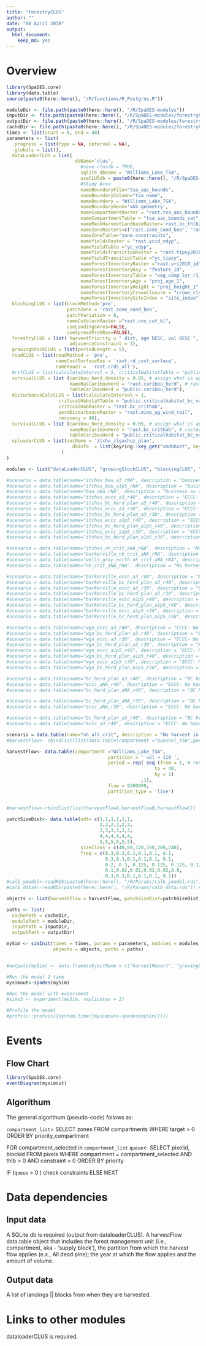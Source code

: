 ```yaml
---
title: "forestryCLUS"
author: ""
date: "08 April 2019"
output:
  html_document: 
    keep_md: yes
---
```


<!--
Copyright 2020 Province of British Columbia
 
Licensed under the Apache License, Version 2.0 (the "License");
you may not use this file except in compliance with the License.
You may obtain a copy of the License at
 
http://www.apache.org/licenses/LICENSE-2.0
 
Unless required by applicable law or agreed to in writing, software distributed under the License is distributed on an "AS IS" BASIS,
WITHOUT WARRANTIES OR CONDITIONS OF ANY KIND, either express or implied.
See the License for the specific language governing permissions and limitations under the License.-->

# Overview



```r

library(SpaDES.core)
library(data.table)
source(paste0(here::here(), "/R/functions/R_Postgres.R"))

moduleDir <- file.path(paste0(here::here(), "/R/SpaDES-modules"))
inputDir <- file.path(paste0(here::here(), "/R/SpaDES-modules/forestryCLUS/inputs")) %>% reproducible::checkPath(create = TRUE)
outputDir <- file.path(paste0(here::here(), "/R/SpaDES-modules/forestryCLUS/outputs"))
cacheDir <- file.path(paste0(here::here(), "/R/SpaDES-modules/forestryCLUS"))
times <- list(start = 0, end = 40)
parameters <- list(
  .progress = list(type = NA, interval = NA),
  .globals = list(),
  dataLoaderCLUS = list( 
                         dbName='clus',
                           #save_clusdb = TRUE,
                           sqlite_dbname = "Williams_Lake_TSA",
                           useCLUSdb = paste0(here::here(), "/R/SpaDES-modules/dataLoaderCLUS/Williams_Lake_TSA_clusdb.sqlite"),
                           #Study Area
                           nameBoundaryFile="tsa_aac_bounds",
                           nameBoundaryColumn="tsa_name",
                           nameBoundary = "Williams_Lake_TSA",
                           nameBoundaryGeom='wkb_geometry',
                           nameCompartmentRaster = "rast.tsa_aac_boundary",
                           nameCompartmentTable = "tsa_aac_bounds_vat",
                           nameMaskHarvestLandbaseRaster='rast.bc_thlb2018',
                           nameZoneRasters=c("rast.zone_cond_beo", "rast.zone_cond_vqo", "rast.zone_cond_wha", "rast.zone_cond_uwr", "rast.zone_cond_nharv", "rast.zone_cond_fsw", "rast.zone_cond_nh_crit_barkerville_crithab","rast.zone_cond_nh_crit_itcha_ilgachuz_crithab","rast.zone_cond_nh_crit_wells_gray_north_crithab", "rast.zone_cond_nh_crit_charlotte_alplands_crithab", "rast.zone_cond_nh_crit_rainbows_crithab"),
                           nameZoneTable="zone.constraints",
                           nameYieldsRaster = "rast.ycid_vdyp",
                           nameYieldTable ="yc_vdyp",
                           nameYieldsTransitionRaster = "rast.tipsy2018_id",
                           nameYieldTransitionTable ="yc_tipsy",
                           nameForestInventoryRaster ="rast.vri2018_id",
                           nameForestInventoryKey = "feature_id",
                           nameForestInventoryTable = "veg_comp_lyr_r1_poly2018",
                           nameForestInventoryAge = "proj_age_1",
                           nameForestInventoryHeight = "proj_height_1",
                           nameForestInventoryCrownClosure = "crown_closure",
                           nameForestInventorySiteIndex = "site_index"),
  blockingCLUS = list(blockMethod='pre', 
                      patchZone = 'rast.zone_cond_beo',
                      patchVariation = 6,
                      nameCutblockRaster ="rast.cns_cut_bl",
                      useLandingsArea=FALSE, 
                      useSpreadProbRas=FALSE),
  forestryCLUS = list( harvestPriority = " dist, age DESC, vol DESC ",
                       adjacencyConstraint = 3),
  growingStockCLUS = list(periodLength = 5),
  roadCLUS = list(roadMethod = 'pre', 
                  nameCostSurfaceRas = 'rast.rd_cost_surface', 
                  nameRoads =  'rast.crds_all'),
  #rsfCLUS = list(calculateInterval = 5, criticalHabitatTable = "public.criticalhabitat", writeRSFRasters = TRUE),
  survivalCLUS = list (caribou_herd_density = 0.05, # assign what is appropriate for the herd
                       nameRasCaribouHerd = "rast.caribou_herd", # raster of herd boundaries
                       tableCaribouHerd = "public.caribou_herd"),
  disturbanceCalcCLUS = list(calculateInterval = 1, 
                   criticalHabitatTable = "public.criticalhabitat_bc_vat",
                   criticalHabRaster = "rast.bc_crithab",
                   permDisturbanceRaster = "rast.mine_ag_wind_rail",
                   recovery = 40),
  survivalCLUS = list (caribou_herd_density = 0.05, # assign what is appropriate for the herd
                       nameRasCaribouHerd = "rast.bc_crithab", # raster of herd boundaries
                       tableCaribouHerd = "public.criticalhabitat_bc_vat"),
  uploaderCLUS = list(aoiName = 'itcha_ilgachuz_plan',
                        dbInfo  = list(keyring::key_get("vmdbhost", keyring="postgreSQL"), keyring::key_get("vmdbuser", keyring="postgreSQL"), keyring::key_get("vmdbpass", keyring="postgreSQL"),  keyring::key_get("vmdbname", keyring="postgreSQL"))
                    )
)

modules <- list("dataLoaderCLUS", "growingStockCLUS", "blockingCLUS", "forestryCLUS", "roadCLUS", "survivalCLUS", "disturbanceCalcCLUS","uploaderCLUS")

#scenario = data.table(name="itchas_bau_a3_rNA", description = "business as usual - projecting current trends. Adjacency constraint > 3 m.")
#scenario = data.table(name="itchas_bau_a1p5_rNA", description = "business as usual - projecting current trends. Adjacency constraint > 1.5 m.")
#scenario = data.table(name="bau_aNa_rNA", description = "business as usual - projecting current trends. No adjacency constraint")
#scenario = data.table(name="itchas_eccc_a3_r40", description = "ECCC- No harvest in high elevation range or low elevation summer range, 35% disturbance in matrix for itchas. Adjacency constraint > 3 m. Recovery > 40 years")
#scenario = data.table(name="itchas_bc_herd_plan_a3_r40", description = "BC herd plan- No harvest in high elevation range, less than 35% disturbance in low elevation (buffered) and matrix (not buffered) for itchas. Adjacency constraint > 3 m. Recovery > 40 years.")
#scenario = data.table(name="itchas_eccc_a3_r30", description = "ECCC- No harvest in high elevation range or low elevation summer range, 35% disturbance in matrix for itchas. Adjacency constraint > 3 m. Recovery > 30 years")
#scenario = data.table(name="itchas_bc_herd_plan_a3_r30", description = "BC herd plan- No harvest in high elevation range, less than 35% disturbance in low elevation (buffered) and matrix (not buffered) for itchas. Adjacency constraint > 3 m. Recovery > 30 years.")
#scenario = data.table(name="itchas_eccc_a1p5_r40", description = "ECCC- No harvest in high elevation range or low elevation summer range, 35% disturbance in matrix for itchas. Adjacency constraint > 1 m. Recovery > 40 years")
#scenario = data.table(name="itchas_bc_herd_plan_a1p5_r40", description = "BC herd plan- No harvest in high elevation range, less than 35% disturbance in low elevation (buffered) and matrix (not buffered) for itchas. Adjacency constraint > 1.5 m. Recovery > 40 years.")
#scenario = data.table(name="itchas_eccc_a1p5_r30", description = "ECCC- No harvest in high elevation range or low elevation summer range, 35% disturbance in matrix for itchas. Adjacency constraint > 1.5 m. Recovery > 30 years")
#scenario = data.table(name="itchas_bc_herd_plan_a1p5_r30", description = "BC herd plan- No harvest in high elevation range, less than 35% disturbance in low elevation (buffered) and matrix (not buffered) for itchas. Adjacency constraint > 1.5 m. Recovery > 30 years.")

#scenario = data.table(name="itchas_nh_crit_aNA_rNA", description = "No harvest in critical habitat for itcha_ilgachuz")
#scenario = data.table(name="barkerville_nh_crit_aNA_rNA", description = "No harvest in critical habitat for barkerville")
#scenario = data.table(name="wells_gray_north_nh_crit_aNA_rNA", description = "No harvest in critical habitat for wells gray north")
#scenario = data.table(name="nh_crit_aNA_rNA", description = "No harvest in critical habitat for itchas, barkerville, wells gray north")

#scenario = data.table(name="barkerville_eccc_a3_r40", description = "ECCC- No harvest in high elevation range or low elevation summer range, 35% disturbance in matrix for barkerville. Adjacency constraint > 3 m. Recovery > 40 years")
#scenario = data.table(name="barkerville_bc_herd_plan_a3_r40", description = "BC herd plan- No harvest in high elevation range, less than 35% disturbance in low elevation (buffered) and matrix (not buffered) for barkerville. Adjacency constraint > 3 m. Recovery > 40 years.")
#scenario = data.table(name="barkerville_eccc_a3_r30", description = "ECCC- No harvest in high elevation range or low elevation summer range, 35% disturbance in matrix for barkerville. Adjacency constraint > 3 m. Recovery > 30 years")
#scenario = data.table(name="barkerville_bc_herd_plan_a3_r30", description = "BC herd plan- No harvest in high elevation range, less than 35% disturbance in low elevation (buffered) and matrix (not buffered) for barkerville. Adjacency constraint > 3 m. Recovery > 30 years.")
#scenario = data.table(name="barkerville_eccc_a1p5_r40", description = "ECCC- No harvest in high elevation range or low elevation summer range, 35% disturbance in matrix for barkerville. Adjacency constraint > 1 m. Recovery > 40 years")
#scenario = data.table(name="barkerville_bc_herd_plan_a1p5_r40", description = "BC herd plan- No harvest in high elevation range, less than 35% disturbance in low elevation (buffered) and matrix (not buffered) for barkerville. Adjacency constraint > 1.5 m. Recovery > 40 years.")
#scenario = data.table(name="barkerville_eccc_a1p5_r30", description = "ECCC- No harvest in high elevation range or low elevation summer range, 35% disturbance in matrix for barkerville. Adjacency constraint > 1.5 m. Recovery > 30 years")
#scenario = data.table(name="barkerville_bc_herd_plan_a1p5_r30", description = "BC herd plan- No harvest in high elevation range, less than 35% disturbance in low elevation (buffered) and matrix (not buffered) for barkerville. Adjacency constraint > 1.5 m. Recovery > 30 years.")

#scenario = data.table(name="wgn_eccc_a3_r40", description = "ECCC- No harvest in high elevation range or low elevation summer range, 35% disturbance in matrix for wells gray north. Adjacency constraint > 3 m. Recovery > 40 years")
#scenario = data.table(name="wgn_bc_herd_plan_a3_r40", description = "BC herd plan- No harvest in high elevation range, less than 35% disturbance in low elevation (buffered) and matrix (not buffered) for wells gray north. Adjacency constraint > 3 m. Recovery > 40 years.")
#scenario = data.table(name="wgn_eccc_a3_r30", description = "ECCC- No harvest in high elevation range or low elevation summer range, 35% disturbance in matrix for wells gray north. Adjacency constraint > 3 m. Recovery > 30 years")
#scenario = data.table(name="wgn_bc_herd_plan_a3_r30", description = "BC herd plan- No harvest in high elevation range, less than 35% disturbance in low elevation (buffered) and matrix (not buffered) for wells gray north. Adjacency constraint > 3 m. Recovery > 30 years.")
#scenario = data.table(name="wgn_eccc_a1p5_r40", description = "ECCC- No harvest in high elevation range or low elevation summer range, 35% disturbance in matrix for wells gray north. Adjacency constraint > 1.5 m. Recovery > 40 years")
#scenario = data.table(name="wgn_bc_herd_plan_a1p5_r40", description = "BC herd plan- No harvest in high elevation range, less than 35% disturbance in low elevation (buffered) and matrix (not buffered) for wells gray north. Adjacency constraint > 1.5 m. Recovery > 40 years.")
#scenario = data.table(name="wgn_eccc_a1p5_r30", description = "ECCC- No harvest in high elevation range or low elevation summer range, 35% disturbance in matrix for wells gray north. Adjacency constraint > 1.5 m. Recovery > 30 years")
#scenario = data.table(name="wgn_bc_herd_plan_a1p5_r30", description = "BC herd plan- No harvest in high elevation range, less than 35% disturbance in low elevation (buffered) and matrix (not buffered) for wells gray north. Adjacency constraint > 1.5 m. Recovery > 30 years.")

#scenario = data.table(name="bc_herd_plan_a3_r40", description = "BC herd plan- No harvest in high elevation range, less than 35% disturbance in low elevation (buffered) and matrix (not buffered) for itchas, barkerville and wells gray north. Adjacency constraint > 3 m. Recovery > 40 years.")
#scenario = data.table(name="eccc_aNA_r40", description = "ECCC- No harvest in high elevation range or low elevation summer range, 35% disturbance in matrix for itchas, barkerville and wells gray north. Adjacency constraint > 3 m. Recovery > 40 years.")
#scenario = data.table(name="bc_herd_plan_aNA_r40", description = "BC herd plan- No harvest in high elevation range, less than 35% disturbance in low elevation (buffered) and matrix (not buffered) for itchas, barkerville and wells gray north. Recovery > 40 years.")

#scenario = data.table(name="bc_herd_plan_aNA_r30", description = "BC herd plan- No harvest in high elevation range, less than 35% disturbance in low elevation (buffered) and matrix (not buffered) for itchas, barkerville and wells gray north. Recovery > 30 years.")
#scenario = data.table(name="eccc_aNA_r30", description = "ECCC- No harvest in high elevation range or low elevation summer range, 35% disturbance in matrix for itchas, barkerville and wells gray north. Recovery > 30 years.")

#scenario = data.table(name="bc_herd_plan_a3_r40", description = "BC herd plan- No harvest in high elevation range, less than 35% disturbance in low elevation (buffered) and matrix (not buffered) for itchas, barkerville and wells gray north. Adjacency constraint > 3 m. Recovery > 40 years.")
#scenario = data.table(name="eccc_a3_r40", description = "ECCC- No harvest in high elevation range or low elevation summer range, 35% disturbance in matrix for itchas, barkerville and wells gray north. Adjacency constraint > 3 m. Recovery > 40 years.")

scenario = data.table(name="nh_all_crit", description = "No harvest in any of the critical habitat types")
#harvestFlow<- rbindlist(list(data.table(compartment ="Quesnel_TSA",partition = ' vol > 110 ', year = rep(seq(from = 2018, to=2027, by = 1),1), flow = 1250000), data.table(compartment ="Quesnel_TSA", partition = ' vol > 110 ',year = rep(seq(from = 2028, to=2219, by = 1),1), flow = 1250000)))

harvestFlow<- data.table(compartment ="Williams_Lake_TSA",
                                     partition = ' vol > 110 ',
                                     period = rep( seq (from = 1, # run the 
                                                      to = 40, 
                                                      by = 1)
                                                 ,1),  
                                     flow = 9300000,
                                     partition_type = 'live')


#harvestFlow<-rbindlist(list(harvestFlowA,harvestFlowB,harvestFlowC))

patchSizeDist<- data.table(ndt= c(1,1,1,1,1,1,
                                  2,2,2,2,2,2,
                                  3,3,3,3,3,3,
                                  4,4,4,4,4,4,
                                  5,5,5,5,5,5), 
                           sizeClass = c(40,80,120,160,200,240), 
                           freq = c(0.3,0.3,0.1,0.1,0.1, 0.1,
                                    0.3,0.3,0.1,0.1,0.1, 0.1,
                                    0.2, 0.3, 0.125, 0.125, 0.125, 0.125,
                                    0.1,0.02,0.02,0.02,0.02,0.8,
                                    0.3,0.3,0.1,0.1,0.1, 0.1))
#calb_ymodel<-readRDS(paste0(here::here(), "/R/Params/calb_ymodel.rds")) #See linkHBS_VRI_Calibration.Rmd
#calb_data4<-readRDS(paste0(here::here(), "/R/Params/calb_data.rds")) #See linkHBS_VRI_Calibration.Rmd

objects <- list(harvestFlow = harvestFlow, patchSizeDist=patchSizeDist, scenario = scenario)

paths <- list(
  cachePath = cacheDir,
  modulePath = moduleDir,
  inputPath = inputDir,
  outputPath = outputDir)

mySim <- simInit(times = times, params = parameters, modules = modules,
                 objects = objects, paths = paths)


#outputs(mySim) <- data.frame(objectName = c("harvestReport", "growingStockReport", "tableSurvival", "disturbanceReport"))

#Run the model 1 time
mysimout<-spades(mySim)

#Run the model with experiment
#sims3 <- experiment(mySim, replicates = 2)

#Profile the model
#profvis::profvis({system.time({mysimout<-spades(mySim)})})


```

# Events

## Flow Chart

```r
library(SpaDES.core)
eventDiagram(mysimout)
```

## Algorithum

The general algorithum (pseudo-code) follows as:

`compartment_list`= SELECT zones FROM compartments WHERE target > 0 ORDER BY priority_compartment

FOR compartment_selected in `compartment_list`
`queue`<- SELECT pixelid, blockid FROM pixels WHERE 
            compartment = compartment_selected AND thlb > 0 AND constraint = 0                 ORDER BY priority
               
IF (`queue` > 0 )
  check constraints
ELSE 
  NEXT
        

# Data dependencies

## Input data

A SQLite db is required (output from dataloaderCLUS). A harvestFlow data.table object that includes the forest management unit (i.e., compartment, aka - 'supply block'), the partition from which the harvest flow applies (e.x., All dead pine); the year at which the flow applies and the amount of volume.

## Output data

A list of landings || blocks from when they are harvested.

# Links to other modules

dataloaderCLUS is required.

